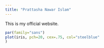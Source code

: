 ---
title: "Prattasha Nawar Islam"
---

This is my official website.

```{r}
par(family="sans")
plot(iris, pch=20, cex=.75, col="steelblue"
)
```

